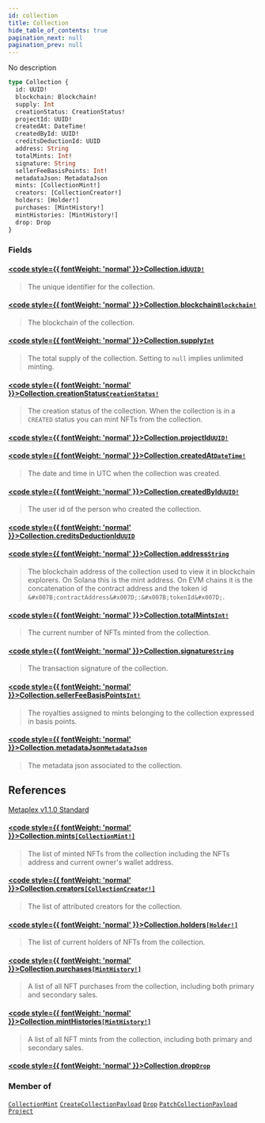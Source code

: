 ```yaml
---
id: collection
title: Collection
hide_table_of_contents: true
pagination_next: null
pagination_prev: null
---
```








No description

```graphql
type Collection {
  id: UUID!
  blockchain: Blockchain!
  supply: Int
  creationStatus: CreationStatus!
  projectId: UUID!
  createdAt: DateTime!
  createdById: UUID!
  creditsDeductionId: UUID
  address: String
  totalMints: Int!
  signature: String
  sellerFeeBasisPoints: Int!
  metadataJson: MetadataJson
  mints: [CollectionMint!]
  creators: [CollectionCreator!]
  holders: [Holder!]
  purchases: [MintHistory!]
  mintHistories: [MintHistory!]
  drop: Drop
}
```


### Fields

#### [<code style={{ fontWeight: 'normal' }}>Collection.<b>id</b></code>](#)<Bullet />[`UUID!`](/api/scalars/uuid) <Badge class="secondary" text="non-null"/> <Badge class="secondary" text="scalar"/>
> The unique identifier for the collection.
> 

#### [<code style={{ fontWeight: 'normal' }}>Collection.<b>blockchain</b></code>](#)<Bullet />[`Blockchain!`](/api/enums/blockchain) <Badge class="secondary" text="non-null"/> <Badge class="secondary" text="enum"/>
> The blockchain of the collection.
> 

#### [<code style={{ fontWeight: 'normal' }}>Collection.<b>supply</b></code>](#)<Bullet />[`Int`](/api/scalars/int) <Badge class="secondary" text="scalar"/>
> The total supply of the collection. Setting to `null` implies unlimited minting.
> 

#### [<code style={{ fontWeight: 'normal' }}>Collection.<b>creationStatus</b></code>](#)<Bullet />[`CreationStatus!`](/api/enums/creation-status) <Badge class="secondary" text="non-null"/> <Badge class="secondary" text="enum"/>
> The creation status of the collection. When the collection is in a `CREATED` status you can mint NFTs from the collection.
> 

#### [<code style={{ fontWeight: 'normal' }}>Collection.<b>projectId</b></code>](#)<Bullet />[`UUID!`](/api/scalars/uuid) <Badge class="secondary" text="non-null"/> <Badge class="secondary" text="scalar"/>
> 
> 

#### [<code style={{ fontWeight: 'normal' }}>Collection.<b>createdAt</b></code>](#)<Bullet />[`DateTime!`](/api/scalars/date-time) <Badge class="secondary" text="non-null"/> <Badge class="secondary" text="scalar"/>
> The date and time in UTC when the collection was created.
> 

#### [<code style={{ fontWeight: 'normal' }}>Collection.<b>createdById</b></code>](#)<Bullet />[`UUID!`](/api/scalars/uuid) <Badge class="secondary" text="non-null"/> <Badge class="secondary" text="scalar"/>
> The user id of the person who created the collection.
> 

#### [<code style={{ fontWeight: 'normal' }}>Collection.<b>creditsDeductionId</b></code>](#)<Bullet />[`UUID`](/api/scalars/uuid) <Badge class="secondary" text="scalar"/>
> 
> 

#### [<code style={{ fontWeight: 'normal' }}>Collection.<b>address</b></code>](#)<Bullet />[`String`](/api/scalars/string) <Badge class="secondary" text="scalar"/>
> The blockchain address of the collection used to view it in blockchain explorers.
On Solana this is the mint address.
On EVM chains it is the concatenation of the contract address and the token id `&#x007B;contractAddress&#x007D;:&#x007B;tokenId&#x007D;`.
> 

#### [<code style={{ fontWeight: 'normal' }}>Collection.<b>totalMints</b></code>](#)<Bullet />[`Int!`](/api/scalars/int) <Badge class="secondary" text="non-null"/> <Badge class="secondary" text="scalar"/>
> The current number of NFTs minted from the collection.
> 

#### [<code style={{ fontWeight: 'normal' }}>Collection.<b>signature</b></code>](#)<Bullet />[`String`](/api/scalars/string) <Badge class="secondary" text="scalar"/>
> The transaction signature of the collection.
> 

#### [<code style={{ fontWeight: 'normal' }}>Collection.<b>sellerFeeBasisPoints</b></code>](#)<Bullet />[`Int!`](/api/scalars/int) <Badge class="secondary" text="non-null"/> <Badge class="secondary" text="scalar"/>
> The royalties assigned to mints belonging to the collection expressed in basis points.
> 

#### [<code style={{ fontWeight: 'normal' }}>Collection.<b>metadataJson</b></code>](#)<Bullet />[`MetadataJson`](/api/objects/metadata-json) <Badge class="secondary" text="object"/>
> The metadata json associated to the collection.
## References
[Metaplex v1.1.0 Standard](https://docs.metaplex.com/programs/token-metadata/token-standard)
> 

#### [<code style={{ fontWeight: 'normal' }}>Collection.<b>mints</b></code>](#)<Bullet />[`[CollectionMint!]`](/api/objects/collection-mint) <Badge class="secondary" text="list"/> <Badge class="secondary" text="object"/>
> The list of minted NFTs from the collection including the NFTs address and current owner's wallet address.
> 

#### [<code style={{ fontWeight: 'normal' }}>Collection.<b>creators</b></code>](#)<Bullet />[`[CollectionCreator!]`](/api/objects/collection-creator) <Badge class="secondary" text="list"/> <Badge class="secondary" text="object"/>
> The list of attributed creators for the collection.
> 

#### [<code style={{ fontWeight: 'normal' }}>Collection.<b>holders</b></code>](#)<Bullet />[`[Holder!]`](/api/objects/holder) <Badge class="secondary" text="list"/> <Badge class="secondary" text="object"/>
> The list of current holders of NFTs from the collection.
> 

#### [<code style={{ fontWeight: 'normal' }}>Collection.<b>purchases</b></code>](#)<Bullet />[`[MintHistory!]`](/api/objects/mint-history) <Badge class="secondary" text="list"/> <Badge class="secondary" text="object"/>
> A list of all NFT purchases from the collection, including both primary and secondary sales.
> 

#### [<code style={{ fontWeight: 'normal' }}>Collection.<b>mintHistories</b></code>](#)<Bullet />[`[MintHistory!]`](/api/objects/mint-history) <Badge class="secondary" text="list"/> <Badge class="secondary" text="object"/>
> A list of all NFT mints from the collection, including both primary and secondary sales.
> 

#### [<code style={{ fontWeight: 'normal' }}>Collection.<b>drop</b></code>](#)<Bullet />[`Drop`](/api/objects/drop) <Badge class="secondary" text="object"/>
> 
> 



### Member of

[`CollectionMint`](/api/objects/collection-mint)  <Badge class="secondary" text="object"/><Bullet />[`CreateCollectionPayload`](/api/objects/create-collection-payload)  <Badge class="secondary" text="object"/><Bullet />[`Drop`](/api/objects/drop)  <Badge class="secondary" text="object"/><Bullet />[`PatchCollectionPayload`](/api/objects/patch-collection-payload)  <Badge class="secondary" text="object"/><Bullet />[`Project`](/api/objects/project)  <Badge class="secondary" text="object"/>



